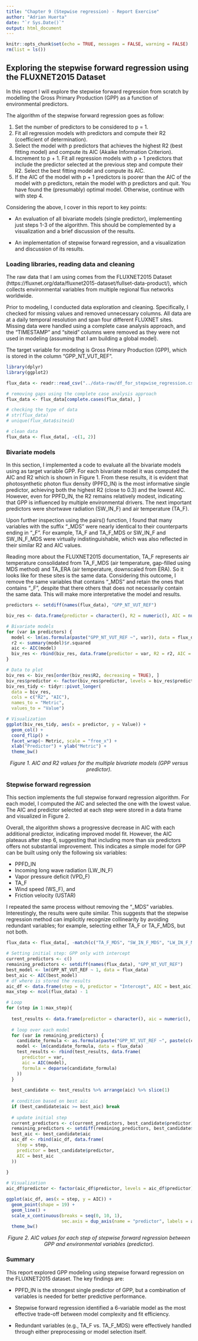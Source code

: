 ```yaml
---
title: "Chapter 9 (Stepwise regression) - Report Exercise"
author: "Adrian Huerta"
date: "`r Sys.Date()`"
output: html_document
---
```


```r
knitr::opts_chunk$set(echo = TRUE, messages = FALSE, warning = FALSE)
rm(list = ls())
```

## Exploring the stepwise forward regression using the FLUXNET2015 Dataset

In this report I will explore the stepwise forward regression from scratch by modelling the Gross Primary Production (GPP) as a function of environmental predictors.

The algorithm of the stepwise forward regression goes as follow:

1. Set the number of predictors to be considered to p = 1.
2. Fit all regression models with predictors and compute their R2 (coefficient of determination). 
3. Select the model with p predictors that achieves the highest R2 (best fitting model) and compute its AIC (Akaike Information Criterion).
4. Increment to p + 1. Fit all regression models with p + 1 predictors that include the predictor selected at the previous step and compute their R2. Select the best fitting model and compute its AIC.
5. If the AIC of the model with p + 1 predictors is poorer than the AIC of the model with p predictors, retain the model with p predictors and quit. You have found the (presumably) optimal model. Otherwise, continue with with step 4.

Considering the above, I cover in this report to key points:

- An evaluation of all bivariate models (single predictor), implementing just steps 1-3 of the algorithm. This should be complemented by a visualization and a brief discussion of the results.

- An implementation of stepwise forward regression, and a visualization and discussion of its results.

### Loading libraries, reading data and cleaning

The raw data that I am using comes from the FLUXNET2015 Dataset (https://fluxnet.org/data/fluxnet2015-dataset/fullset-data-product/), which collects environmental variables from multiple regional flux networks worldwide.

Prior to modeling, I conducted data exploration and cleaning. Specifically, I checked for missing values and removed unnecessary columns. All data are at a daily temporal resolution and span four different FLUXNET sites. Missing data were handled using a complete case analysis approach, and the "TIMESTAMP" and "siteid" columns were removed as they were not used in modeling (assuming that I am building a global model).

The target variable for modeling is Gross Primary Production (GPP), which is stored in the column "GPP_NT_VUT_REF".

```r
library(dplyr)
library(ggplot2)

flux_data <- readr::read_csv("../data-raw/df_for_stepwise_regression.csv")

# removing gaps using the complete case analysis approach 
flux_data <- flux_data[complete.cases(flux_data), ]

# checking the type of data
# str(flux_data)
# unique(flux_data$siteid)

# clean data
flux_data <- flux_data[, -c(1, 2)]
```

### Bivariate models

In this section, I implemented a code to evaluate all the bivariate models using as target variable GPP. For each bivariate model it was computed the AIC and R2 which is shown in Figure 1. From these results, it is evident that photosynthetic photon flux density (PPFD_IN) is the most informative single predictor, achieving both the highest R2 (close to 0.3) and the lowest AIC. However, even for PPFD_IN, the R2 remains relatively modest, indicating that GPP is influenced by multiple environmental drivers. The next important predictors were shortwave radiation (SW_IN_F) and air temperature (TA_F). 

Upon further inspection using the pairs() function, I found that many variables with the suffix "_MDS" were nearly identical to their counterparts ending in "_F". For example, TA_F and TA_F_MDS or SW_IN_F and SW_IN_F_MDS were virtually indistinguishable, which was also reflected in their similar R2 and AIC values.

Reading more about the FLUXNET2015 documentation, TA_F represents air temperature consolidated from TA_F_MDS (air temperature, gap-filled using MDS method) and TA_ERA (air temperature, downscaled from ERA). So it looks like for these sites is the same data. Considering this outcome, I remove the same variables that contains "_MDS" and retain the ones that contains "_F", despite that there others that does not necessarily contain the same data. This will make more interpretative the model and results.

```r

predictors <- setdiff(names(flux_data), "GPP_NT_VUT_REF")

biv_res <- data.frame(predictor = character(), R2 = numeric(), AIC = numeric())

# Bivariate models 
for (var in predictors) {
  model <- lm(as.formula(paste("GPP_NT_VUT_REF ~", var)), data = flux_data)
  r2 <- summary(model)$r.squared
  aic <- AIC(model)
  biv_res <- rbind(biv_res, data.frame(predictor = var, R2 = r2, AIC = aic))
}

# Data to plot
biv_res <- biv_res[order(biv_res$R2, decreasing = TRUE), ]
biv_res$predictor <- factor(biv_res$predictor, levels = biv_res$predictor)
biv_res_tidy <- tidyr::pivot_longer(
  data = biv_res,
  cols = c("R2", "AIC"),
  names_to = "Metric",
  values_to = "Value")

# Visualization
ggplot(biv_res_tidy, aes(x = predictor, y = Value)) +
  geom_col() +
  coord_flip() +
  facet_wrap(~ Metric, scale = "free_x") +
  xlab("Predictor") + ylab("Metric") +
  theme_bw()
```
<center>
*Figure 1. AIC and R2 values for the multiple bivariate models (GPP versus predictor).*
</center>


### Stepwise forward regression

This section implements the full stepwise forward regression algorithm. For each model, I computed the AIC and selected the one with the lowest value. The AIC and predictor selected at each step were stored in a data frame and visualized in Figure 2.

Overall, the algorithm shows a progressive decrease in AIC with each additional predictor, indicating improved model fit. However, the AIC plateaus after step 6, suggesting that including more than six predictors offers not substantial improvement. This indicates a simple model for GPP can be built using only the following six variables:

- PPFD_IN
- Incoming long wave radiation (LW_IN_F)
- Vapor pressure deficit (VPD_F)
- TA_F
- Wind speed (WS_F), and
- Friction velocity (USTAR)

I repeated the same process without removing the "_MDS" variables. Interestingly, the results were quite similar. This suggests that the stepwise regression method can implicitly recognize collinearity by avoiding redundant variables; for example, selecting either TA_F or TA_F_MDS, but not both.

```r

flux_data <- flux_data[, -match(c("TA_F_MDS", "SW_IN_F_MDS", "LW_IN_F_MDS", "VPD_F_MDS"), colnames(flux_data))]

# Setting initial step: GPP only with intercept
current_predictors <- c()
remaining_predictors <- setdiff(names(flux_data), "GPP_NT_VUT_REF")
best_model <- lm(GPP_NT_VUT_REF ~ 1, data = flux_data)
best_aic <- AIC(best_model)
# df where is stored the results
aic_df <- data.frame(step = 0, predictor = "Intercept", AIC = best_aic)
max_step <- ncol(flux_data) - 1

# Loop
for (step in 1:max_step){
  
  test_results <- data.frame(predictor = character(), aic = numeric(), formula = character())
  
  # loop over each model
  for (var in remaining_predictors) {
    candidate_formula <- as.formula(paste("GPP_NT_VUT_REF ~", paste(c(current_predictors, var), collapse = " + ")))
    model <- lm(candidate_formula, data = flux_data)
    test_results <- rbind(test_results, data.frame(
      predictor = var,
      aic = AIC(model),
      formula = deparse(candidate_formula)
    ))
  }
  
  best_candidate <- test_results %>% arrange(aic) %>% slice(1)
  
  # condition based on best aic
  if (best_candidate$aic >= best_aic) break
  
  # update initial step
  current_predictors <- c(current_predictors, best_candidate$predictor)  # ensuring model with the best previous
  remaining_predictors <- setdiff(remaining_predictors, best_candidate$predictor) # predictor
  best_aic <- best_candidate$aic
  aic_df <- rbind(aic_df, data.frame(
    step = step,
    predictor = best_candidate$predictor,
    AIC = best_aic
  ))
  
}

# Visualization
aic_df$predictor <- factor(aic_df$predictor, levels = aic_df$predictor)

ggplot(aic_df, aes(x = step, y = AIC)) +
  geom_point(shape = 19) +
  geom_line() +
  scale_x_continuous(breaks = seq(0, 10, 1),
                     sec.axis = dup_axis(name = "predictor", labels = aic_df$predictor)) +
  theme_bw()
```
<center>
*Figure 2. AIC values for each step of stepwise forward regression between GPP and environmental variables (predictor).*
</center>

### Summary

This report explored GPP modeling using stepwise forward regression on the FLUXNET2015 dataset. The key findings are:

- PPFD_IN is the strongest single predictor of GPP, but a combination of variables is needed for better predictive performance.

- Stepwise forward regression identified a 6-variable model as the most effective trade-off between model complexity and fit efficiency.

- Redundant variables (e.g., TA_F vs. TA_F_MDS) were effectively handled through either preprocessing or model selection itself.
